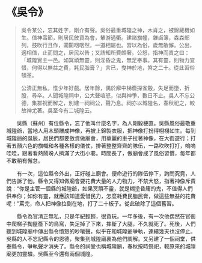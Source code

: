 # 《吳令》

> 吳令某公，忘其姓字，剛介有聲。吳俗最重城隍之神，木肖之，被錦藏機如生。值神壽節，則居民斂資為會，輦游通衢。建諸旗幢，雜鹵簿，森森部列，鼓吹行且作，闐闐咽咽然，一道相屬也。習以為俗，歲無敢懈。公出，適相值，止而問之，居民以告；又詰知所費頗奢。公怒，指神而責之曰：「城隍實主一邑。如冥頑無靈，則淫昏之鬼，無足奉事。其有靈，則物力宜惜，何得以無益之費，耗民脂膏？」言已，曳神於地，笞之二十。從此習俗頓革。
>
> 公清正無私，惟少年好戲。居年餘，偶於廨中梯簷探雀鷇，失足而墮，折股，尋卒。人聞城隍祠中，公大聲喧怒，似與神爭，數日不止。吳人不忘公德，集群祝而解之，別建一祠祠公，聲乃息。祠亦以城隍名，春秋祀之，較故神尤著。吳至今有二城隍云。

&emsp;&emsp;吳縣（蘇州）有位縣令，忘了他叫什麼名字，為人剛毅梗直。吳縣風俗最敬重城隍爺，當地人用木頭雕成神像，再披上錦製衣服，把神像打扮得栩栩如生。每到城隍爺的誕辰，居民們都要斂資做廟會，用華麗的車子拉著神像，在大街遊行；打著五顏六色的旗幟和各種各樣的儀仗，排著整整齊齊的隊伍，一路吹吹打打，嗚嗚哇哇，跟著看熱鬧盼人擠滿了大街小巷。時間長了，做廟會成了風俗習慣，每年都不敢稍有懈怠。

&emsp;&emsp;有一次，這位縣令外出，正好碰上廟會。便命遊行的隊伍停下，詢問究竟，人們告訴了他。縣令又得知做廟會要花費大量的人力物力，不禁大怒，指著神像斥責說：“你是主管一個縣的城隍爺，如果冥頑不靈，就是糊塗昏庸的鬼，不值得人們供奉你；如你有靈，就應該知道愛惜民力，怎麼耗費民脂民膏，做這些無益的花費呢！”罵完，命人把神像拉倒在地，打了二十板子。從此破除了這個舊習。

&emsp;&emsp;縣令為官清正無私，只是年紀輕輕，很貪玩。一年多後，有一次他偶然在官衙中爬梯子掏屋簷下的鳥窩，失足掉了下來，摔斷了大腿，不久就死了。死後，人們聽到城隍廟中傳出縣令憤怒的吵嚷聲，似乎在和城隍爺爭執，連續幾天也沒停止。吳縣的人不忘記縣令的恩德，聚集到城隍廟裏為他們調解。又另建了一個祠堂，供奉縣令，爭執聲才消失了。縣令的祠堂也稱城隍廟，春秋按時祭祀，較原來的城隍廟更加靈驗。吳縣至今還有兩個城隍。
